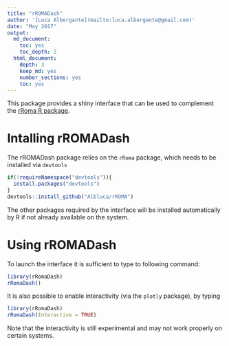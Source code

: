 ```yaml
---
title: "rROMADash"
author: '[Luca Albergante](mailto:luca.albergante@gmail.com)'
date: "May 2017"
output:
  md_document:
    toc: yes
    toc_depth: 2
  html_document:
    depth: 3
    keep_md: yes
    number_sections: yes
    toc: yes
---
```


This package provides a shiny interface that can be used to complement the [rRoma R package](https://github.com/Albluca/rRoma).

# Intalling rROMADash

The rROMADash package relies on the `rRoma` package, which needs to be installed via `devtools`

```r
if(!requireNamespace("devtools")){
  install.packages("devtools")
}
devtools::install_github("Albluca/rROMA")
```

The other packages required by the interface will be installed automatically by R if not already available on the system.

# Using rROMADash

To launch the interface it is sufficient to type to following command:

```r
library(rRomaDash)
rRomaDash()
```

It is also possible to enable interactivity (via the `plotly` package), by typing

```r
library(rRomaDash)
rRomaDash(Interactive = TRUE)
```

Note that the interactivity is still experimental and may not work properly on certain systems.

